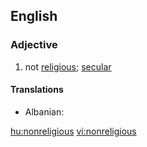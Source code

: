 ==English==

===Adjective===
{{en-adj|-}}

# not [[religious]]; [[secular]]

====Translations====
{{trans-top|not religious; secular}}
* Albanian: {{t|sq|jofetar}}
{{trans-mid}}
{{trans-bottom}}

[[hu:nonreligious]]
[[vi:nonreligious]]